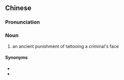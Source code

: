 ==Chinese==
{{zh-forms}}

===Pronunciation===
{{zh-pron
|m=dǎnmiàn
|c=daam2 min6
|cat=n
}}

===Noun===
{{zh-noun}}

# an ancient punishment of tattooing a criminal's face

====Synonyms====
* {{zh-l|黥面}}
* {{zh-l|黥首}}